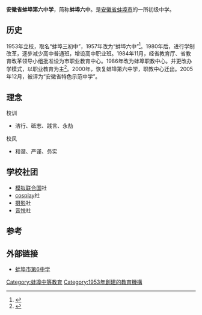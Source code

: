 {{Coord|32.94036|117.36492|display=title}}
{{Infobox School
  | name        = 安徽省蚌埠第六中学
  | other_name  = No.6 Middle School Bengbu Anhui
  | image       = 
  | motto       = 
  | established = 1953年
  | type        = 公立初级中学
  | religion    = 
  | affiliation =
  | district    = 蚌埠
  | grades      = [[初中|初中]]
  | principal   = 解大柱
  | dean        = 
  | college     = 
  | house       = 
  | sc          =
  | cs          =
  | athletics   = 
  | conference  = 
  | colors      = 
  | mascot      = 
  | magazine    = 
  | free_label  = 
  | free_text   = 
  | free_label2 = 
  | free_text2  = 
  | free_label3 = 
  | free_text3  = 
  | free_label4 = 
  | free_text4  = 
  | free_label5 = 
  | free_text5  = 
  | free_label6 = 
  | free_text6  = 
  | address     = 安徽省蚌埠市胜利中路10号
  | tel         = 
  | fax         = 
  | mail        = 
  | website     = [http://www.bblz.cn// 安徽省蚌埠第六中学]
}}

'''安徽省蚌埠第六中学'''，简称'''蚌埠六中'''。是[[安徽省|安徽省]][[蚌埠市|蚌埠市]]的一所初级中学。
== 历史 ==
1953年立校，取名“蚌埠三初中”，1957年改为“蚌埠六中”<ref>{{Cite book|title=教育志资料 第3辑|last=蚌埠市教育志编纂委员会编|first=|publisher=蚌埠市教育志编纂委员会|year=|isbn=|location=|pages=60-61}}</ref>。1980年后，进行学制改革，逐步减少高中普通班，增设高中职业班。1984年11月，经省教育厅、省教育改革领导小组批准设为市职业教育中心。1986年改为蚌埠职教中心。并更改办学模式，以职业教育为主<ref>{{Cite book|title=蚌埠市志|last=蚌埠市地方志编纂委员会编|first=|publisher=北京：[[方志出版社|方志出版社]]|year=1995.10|isbn=7-80122-025-0|location=|pages=1085}}</ref>。2000年，恢复蚌埠第六中学，职教中心迁出。2005年12月，被评为“安徽省特色示范中学”。

==理念==
;校训
*洁行、砥志、践言、永劼
;校风
*和谐、严谨、务实
== 学校社团 ==
* [[模拟联合国|模拟联合国]]社
* [[cosplay|cosplay]]社
* [[摄影|摄影]]社
* [[音乐|音悦]]社

==参考==
{{reflist}}
==外部链接==
*[http://www.bblz.cn 蚌埠市第6中学] {{Wayback|url=http://www.bblz.cn/ |date=20191125181334 }}

[[Category:蚌埠中等教育|Category:蚌埠中等教育]]
[[Category:1953年創建的教育機構|Category:1953年創建的教育機構]]